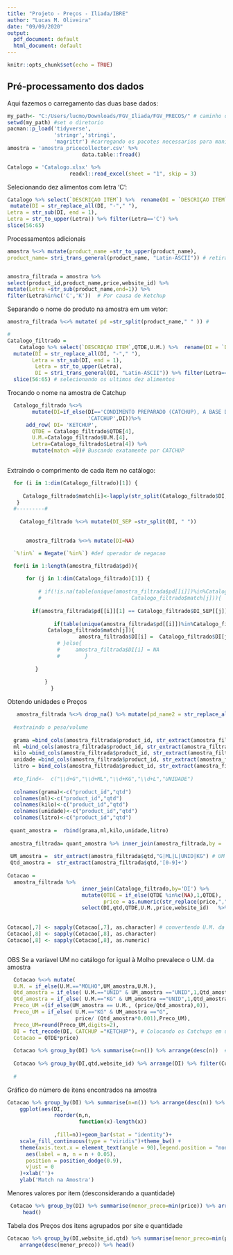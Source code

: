 ```yaml
---
title: "Projeto - Preços - Iliada/IBRE"
author: "Lucas M. Oliveira"
date: "09/09/2020"
output:
  pdf_document: default
  html_document: default
---
```


```r
knitr::opts_chunk$set(echo = TRUE)
```

## Pré-processamento dos dados

Aqui fazemos o carregamento das duas base dados:

```r

my_path<- "C:/Users/lucmo/Downloads/FGV_Iliada/FGV_PRECOS/" # caminho onde estao os seus arquivos
setwd(my_path) #set o diretorio 
pacman::p_load('tidyverse',
               'stringr','stringi',
               'magrittr') #carregando os pacotes necessarios para manipulacao e Limpreza dos dados
amostra = 'amostra_pricecollector.csv' %>% 
                        data.table::fread()

Catalogo = 'Catalogo.xlsx' %>% 
                    readxl::read_excel(sheet = "1", skip = 3) 
```

Selecionando dez  alimentos com letra 'C':

```r

Catalogo %>% select(`DESCRIÇAO ITEM`) %>%  rename(DI = `DESCRIÇAO ITEM`) %>%
 mutate(DI = str_replace_all(DI, "-"," "),
Letra = str_sub(DI, end = 1),
Letra = str_to_upper(Letra)) %>% filter(Letra=='C') %>%
slice(56:65) 
```


Processamentos adicionais
```r

amostra %<>% mutate(product_name =str_to_upper(product_name),
product_name= stri_trans_general(product_name, "Latin-ASCII")) # retirando ç


amostra_filtrada = amostra %>% 
select(product_id,product_name,price,website_id) %>% 
mutate(Letra =str_sub(product_name,end=1)) %>%
filter(Letra%in%c('C','K'))  # Por causa de Ketchup
```


Separando o nome do produto na amostra em um vetor:
```r

amostra_filtrada %<>% mutate( pd =str_split(product_name," " )) # 

#
Catalogo_filtrado = 
    Catalogo %>% select(`DESCRIÇAO ITEM`,QTDE,U.M.) %>%  rename(DI = `DESCRIÇAO ITEM`) %>%
  mutate(DI = str_replace_all(DI, "-"," "),
        Letra = str_sub(DI, end = 1),
         Letra = str_to_upper(Letra),
         DI = stri_trans_general(DI, "Latin-ASCII")) %>% filter(Letra=='C') %>% 
  slice(56:65) # selecionando os ultimos dez alimentos

```


Trocando o nome na amostra de Catchup 

```r
  
  Catalogo_filtrado %<>% 
        mutate(DI=if_else(DI=='CONDIMENTO PREPARADO (CATCHUP), A BASE DE TOMATE',
                          'CATCHUP',DI))%>%
      add_row( DI= 'KETCHUP',
        QTDE = Catalogo_filtrado$QTDE[4],
        U.M.=Catalogo_filtrado$U.M.[4], 
        Letra=Catalogo_filtrado$Letra[4]) %>% 
        mutate(match =0)# Buscando exatamente por CATCHUP
  
```

Extraindo o comprimento de cada item no catálogo:

```r
  
  for (i in 1:dim(Catalogo_filtrado)[1]) {
     
     Catalogo_filtrado$match[i]<-lapply(str_split(Catalogo_filtrado$DI, " "), length)[[i]]
   }
  #---------# 
  
    Catalogo_filtrado %<>% mutate(DI_SEP =str_split(DI, " "))
  

      amostra_filtrada %<>% mutate(DI=NA)

  `%!in%` = Negate(`%in%`) #def operador de negacao

  for(i in 1:length(amostra_filtrada$pd)){ 
    
      for (j in 1:dim(Catalogo_filtrado)[1]) {
      
          # if(!is.na(table(unique(amostra_filtrada$pd[[i]])%in%Catalogo_filtrado$DI_SEP[[j]])["TRUE"][[1]]==
          #                             Catalogo_filtrado$match[j])){
        
        if(amostra_filtrada$pd[[i]][1] == Catalogo_filtrado$DI_SEP[[j]][1]){   
        
               if(table(unique(amostra_filtrada$pd[[i]])%in%Catalogo_filtrado$DI_SEP[[j]])["TRUE"][[1]]==
             Catalogo_filtrado$match[j]){
                       amostra_filtrada$DI[i] =  Catalogo_filtrado$DI[j]}
                # }else{
                #     amostra_filtrada$DI[i] = NA  
                #        }
      
         }
    
            }
              }
```


 Obtendo unidades e Preços
```r
   amostra_filtrada %<>% drop_na() %>% mutate(pd_name2 = str_replace_all(product_name,pattern = " ", replacement = ""))
  
  #extraindo o peso/volume
  
  grama =bind_cols(amostra_filtrada$product_id, str_extract(amostra_filtrada$pd_name2,"\\d+G"))  %>% drop_na()
  ml =bind_cols(amostra_filtrada$product_id, str_extract(amostra_filtrada$pd_name2,"\\d+ML")) %>% drop_na()
  kilo =bind_cols(amostra_filtrada$product_id, str_extract(amostra_filtrada$pd_name2,"\\d+KG")) %>% drop_na()
  unidade =bind_cols(amostra_filtrada$product_id, str_extract(amostra_filtrada$pd_name2,"UNID")) %>% drop_na()
  litro = bind_cols(amostra_filtrada$product_id, str_extract(amostra_filtrada$pd_name2,"\\d+L")) %>% drop_na()
  
  #to_find<-  c("\\d+G","\\d+ML","\\d+KG","\\d+L","UNIDADE")
  
  colnames(grama)<-c("product_id","qtd")
  colnames(ml)<-c("product_id","qtd")
  colnames(kilo)<-c("product_id","qtd")
  colnames(unidade)<-c("product_id","qtd")
  colnames(litro)<-c("product_id","qtd")
  
 quant_amostra =  rbind(grama,ml,kilo,unidade,litro)
  
 amostra_filtrada= quant_amostra %>% inner_join(amostra_filtrada,by = 'product_id') 
  
 UM_amostra =  str_extract(amostra_filtrada$qtd,"G|ML|L|UNID|KG") # UM da amostra
 Qtd_amostra =  str_extract(amostra_filtrada$qtd,'[0-9]+')
 
Cotacao = 
  amostra_filtrada %>% 
                        inner_join(Catalogo_filtrado,by='DI') %>%
                        mutate(QTDE = if_else(QTDE %in%c(NA),1,QTDE),
                               price = as.numeric(str_replace(price,",","."))) %>%
                        select(DI,qtd,QTDE,U.M.,price,website_id)   %>% cbind(UM_amostra,Qtd_amostra) 
                        
                         
Cotacao[,7] <- sapply(Cotacao[,7], as.character) # convertendo U.M. da amostra em caracter
Cotacao[,8] <- sapply(Cotacao[,8], as.character)
Cotacao[,8] <- sapply(Cotacao[,8], as.numeric)



```




OBS  Se a varíavel UM no catálogo for igual à  Molho prevalece o U.M. da amostra

```r

  Cotacao %<>% mutate(
  U.M. = if_else(U.M.=="MOLHO",UM_amostra,U.M.),
  Qtd_amostra = if_else( U.M.=="UNID" & UM_amostra =="UNID",1,Qtd_amostra),
  Qtd_amostra = if_else( U.M.=="KG" & UM_amostra =="UNID",1,Qtd_amostra),
  Preco_UM =(if_else(UM_amostra == U.M., (price/Qtd_amostra),0)),
  Preco_UM = if_else( U.M.=="KG" & UM_amostra =="G",
                      price/ (Qtd_amostra*0.001),Preco_UM),
  Preco_UM=round(Preco_UM,digits=2),
  DI = fct_recode(DI, CATCHUP ="KETCHUP"), # Colocando os Catchups em um só
  Cotacao = QTDE*price)  
  
  Cotacao %>% group_by(DI) %>% summarise(n=n()) %>% arrange(desc(n))  # QTD de Itens
  
  Cotacao %>% group_by(DI,qtd,website_id) %>% arrange(DI) %>% filter(Cotacao==min(Cotacao)) %>% View()
 
  # 
```



Gráfico do número de itens encontrados na amostra

```r
Cotacao %>% group_by(DI) %>% summarise(n=n()) %>% arrange(desc(n)) %>%
    ggplot(aes(DI,
               reorder(n,n,
                       function(x)-length(x))
               
               ,fill=n))+geom_bar(stat = "identity")+ 
    scale_fill_continuous(type = "viridis")+theme_bw() +
    theme(axis.text.x = element_text(angle = 90),legend.position = "none") +geom_text(
      aes(label = n, n = n + 0.05),
      position = position_dodge(0.9),
      vjust = 0
    )+xlab('')+ 
    ylab('Match na Amostra')
```


Menores valores por item (desconsiderando a quantidade)

```r
 Cotacao %>% group_by(DI) %>% summarise(menor_preco=min(price)) %>% arrange(desc(menor_preco) ) %>%
     head()
```

Tabela dos Preços dos itens agrupados por site e quantidade 

```r
Cotacao %>% group_by(DI,website_id,qtd) %>% summarise(menor_preco=min(price)) %>% 
    arrange(desc(menor_preco)) %>% head()
```
